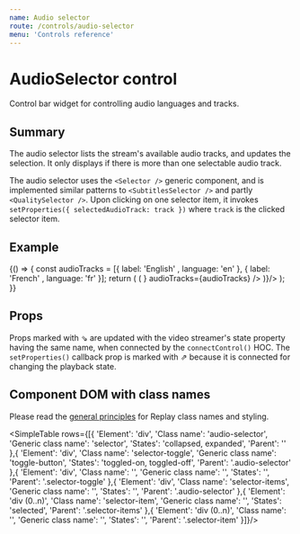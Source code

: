 ```yaml
---
name: Audio selector
route: /controls/audio-selector
menu: 'Controls reference'
---
```



# AudioSelector control

Control bar widget for controlling audio languages and tracks.

## Summary

The audio selector lists the stream's available audio tracks, and updates the selection. It only displays if there is more than one selectable audio track.

The audio selector uses the `<Selector />` generic component, and is implemented similar patterns to `<SubtitlesSelector />` and partly `<QualitySelector />`. Upon clicking on one selector item, it invokes `setProperties({ selectedAudioTrack: track })` where `track` is the clicked selector item.

## Example

<Playground>
  {() => {
    const audioTracks = [{ label: 'English' , language: 'en' }, { label: 'French' , language: 'fr' }];
    return (
      <ShowCase height="60px" render={({ setProperties, currentAudioTrack }) => (
        <AudioSelector 
          setProperties={setProperties}
          currentAudioTrack={currentAudioTrack}
          toggleContent={<MessageSquare/>}
          audioTracks={audioTracks}
        />
      )}/>
    );
  }}
</Playground>

## Props

<PropsTable of={AudioSelector} />

Props marked with ⇘ are updated with the video streamer's state property having the same name, when connected by the `connectControl()` HOC. The ︎`setProperties()` callback prop is marked with ︎⇗ because it is connected for changing the playback state.

## Component DOM with class names

Please read the [general principles](/custom-replay/skins-styles) for Replay class names and styling.

<SimpleTable rows={[{ 
  'Element': 'div',
  'Class name': 'audio-selector',
  'Generic class name': 'selector',
  'States': 'collapsed, expanded',
  'Parent': ''
},{
  'Element': 'div',
  'Class name': 'selector-toggle',
  'Generic class name': 'toggle-button',
  'States': 'toggled-on, toggled-off',
  'Parent': '.audio-selector'
},{
  'Element': 'div',
  'Class name': '',
  'Generic class name': '',
  'States': '',
  'Parent': '.selector-toggle'
},{
  'Element': 'div',
  'Class name': 'selector-items',
  'Generic class name': '',
  'States': '',
  'Parent': '.audio-selector'
 },{
  'Element': 'div (0..n)',
  'Class name': 'selector-item',
  'Generic class name': '',
  'States': 'selected',
  'Parent': '.selector-items'
},{
  'Element': 'div (0..n)',
  'Class name': '',
  'Generic class name': '',
  'States': '',
  'Parent': '.selector-item'
 }]}/>